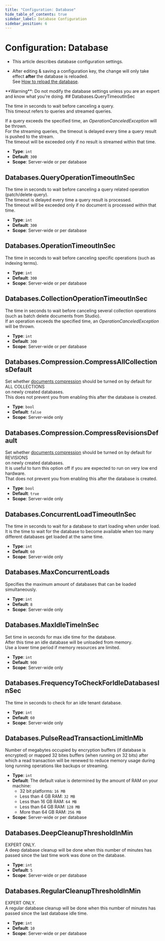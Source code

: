 ```yaml
---
title: "Configuration: Database"
hide_table_of_contents: true
sidebar_label: Database Configuration
sidebar_position: 6
---
```



# Configuration: Database
<Admonition type="note" title="">

* This article describes database configuration settings. 

* After editing & saving a configuration key, the change will only take effect **after** the database is reloaded.  
  See [How to reload the database](../../studio/database/settings/database-settings.mdx#how-to-reload-the-database).

<Admonition type="warning" title="">
**Warning**:  
Do not modify the database settings unless you are an expert and know what you're doing.  
</Admonition>

</Admonition>
## Databases.QueryTimeoutInSec

The time in seconds to wait before canceling a query.  
This timeout refers to queries and streamed queries.  

If a query exceeds the specified time, an *OperationCanceledException* will be thrown.  
For the streaming queries, the timeout is delayed every time a query result is pushed to the stream.  
The timeout will be exceeded only if no result is streamed within that time.

- **Type**: `int`
- **Default**: `300`
- **Scope**: Server-wide or per database



## Databases.QueryOperationTimeoutInSec

The time in seconds to wait before canceling a query related operation (patch/delete query).  
The timeout is delayed every time a query result is processed.  
The timeout will be exceeded only if no document is processed within that time.  

- **Type**: `int`
- **Default**: `300`
- **Scope**: Server-wide or per database



## Databases.OperationTimeoutInSec

The time in seconds to wait before canceling specific operations (such as indexing terms).

- **Type**: `int`
- **Default**: `300`
- **Scope**: Server-wide or per database



## Databases.CollectionOperationTimeoutInSec

The time in seconds to wait before canceling several collection operations  
(such as batch delete documents from Studio).  
If an operation exceeds the specified time, an *OperationCanceledException* will be thrown.  

- **Type**: `int`
- **Default**: `300`
- **Scope**: Server-wide or per database



## Databases.Compression.CompressAllCollectionsDefault

Set whether [documents compression](../../server/storage/documents-compression.mdx) should be turned on by default for ALL COLLECTIONS  
on newly created databases.  
This does not prevent you from enabling this after the database is created.  

- **Type**: `bool`
- **Default**: `false`
- **Scope**: Server-wide only



## Databases.Compression.CompressRevisionsDefault

Set whether [documents compression](../../server/storage/documents-compression.mdx) should be turned on by default for REVISIONS  
on newly created databases.  
It is useful to turn this option off if you are expected to run on very low end hardware.  
That does not prevent you from enabling this after the database is created.  

- **Type**: `bool`  
- **Default**: `true`  
- **Scope**: Server-wide only  



## Databases.ConcurrentLoadTimeoutInSec

The time in seconds to wait for a database to start loading when under load.  
It is the time to wait for the database to become available when too many different databases get loaded at the same time.

- **Type**: `int`
- **Default**: `60`
- **Scope**: Server-wide only



## Databases.MaxConcurrentLoads

Specifies the maximum amount of databases that can be loaded simultaneously.

- **Type**: `int`
- **Default**: `8`
- **Scope**: Server-wide only



## Databases.MaxIdleTimeInSec

Set time in seconds for max idle time for the database.  
After this time an idle database will be unloaded from memory.  
Use a lower time period if memory resources are limited.

- **Type**: `int`
- **Default**: `900`
- **Scope**: Server-wide only



## Databases.FrequencyToCheckForIdleDatabasesInSec

 The time in seconds to check for an idle tenant database.

- **Type**: `int`
- **Default**: `60`
- **Scope**: Server-wide only



## Databases.PulseReadTransactionLimitInMb

Number of megabytes occupied by encryption buffers (if database is encrypted) or mapped 32 bites buffers (when running on 32 bits) 
after which a read transaction will be renewed to reduce memory usage during long running operations like backups or streaming.  

- **Type**: `int`
- **Default**: The default value is determined by the amount of RAM on your machine:  
    * 32 bit platforms: `16 MB`  
    * Less than 4 GB RAM: `32 MB`  
    * Less than 16 GB RAM: `64 MB`  
    * Less than 64 GB RAM: `128 MB`  
    * More than 64 GB RAM: `256 MB`  
- **Scope**: Server-wide or per database  



## Databases.DeepCleanupThresholdInMin

EXPERT ONLY.  
A deep database cleanup will be done when this number of minutes has passed since the last time work was done on the database.

- **Type**: `int`
- **Default**: `5`
- **Scope**: Server-wide or per database



## Databases.RegularCleanupThresholdInMin

EXPERT ONLY.  
A regular database cleanup will be done when this number of minutes has passed since the last database idle time.

- **Type**: `int`
- **Default**: `10`
- **Scope**: Server-wide or per database


